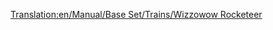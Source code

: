 [[Translation:en/Manual/Base Set/Trains/Wizzowow Rocketeer]]
{{en/Manual/Base Set/Trains/Trains|Cost=£82,031 ($164,062)
|Speed=482 kph (300 mph)
|Weight=120 t
|Power=10,000 hp (7,457 kW)
|Annual=£3,515 ($7.030)
|Designed=2022
|Lifespan=20
|Capacity=N/A
|Description=Toyland's only MagLev engine,the best toyland train available in the game. 
|Real-life=Fictional
}}